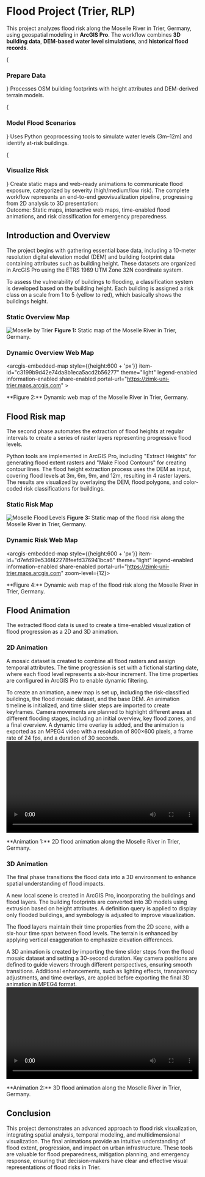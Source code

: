 
# Flood Project (Trier, RLP)

This project analyzes flood risk along the Moselle River in Trier, Germany, using geospatial modeling in **ArcGIS Pro**.
The workflow combines **3D building data**, **DEM-based water level simulations**, and **historical flood records**.

<Steps>
{<h3>Prepare Data</h3>}
Processes OSM building footprints with height attributes and DEM-derived terrain models.

{<h3>Model Flood Scenarios</h3>}
Uses Python geoprocessing tools to simulate water levels (3m–12m) and identify at-risk buildings.

{<h3>Visualize Risk</h3>}
Create static maps and web-ready animations to communicate flood exposure, categorized by severity (high/medium/low risk).
</Steps>
The complete workflow represents an end-to-end geovisualization pipeline, progressing from 2D analysis to 3D presentation:
<br/>
<span className="text-xl font-bold ">Outcome:</span>
Static maps, interactive web maps, time-enabled flood animations, and risk classification for emergency preparedness.


## Introduction and Overview

The project begins with gathering essential base data, including a 10-meter resolution digital elevation model (DEM) and building footprint data containing attributes such as building height. These datasets are organized in ArcGIS Pro using the ETRS 1989 UTM Zone 32N coordinate system.

To assess the vulnerability of buildings to flooding, a classification system is developed based on the building height. Each building is assigned a risk class on a scale from 1 to 5 (yellow to red), which basically shows the buildings height.

### Static Overview Map

![Moselle by Trier](/portfolio/projects/flood/Moselle-by-Trier.png)
**Figure 1:** Static map of the Moselle River in Trier, Germany.

### Dynamic Overview Web Map

<Script
  type="module"
  src="https://js.arcgis.com/embeddable-components/4.32/arcgis-embeddable-components.esm.js"
  strategy="beforeInteractive"
></Script>

<arcgis-embedded-map style={{height:600 + 'px'}} item-id="c3199b9d42e74da8b1eca5acd2b56277" theme="light" legend-enabled information-enabled share-enabled portal-url="https://zimk-uni-trier.maps.arcgis.com" ></arcgis-embedded-map>
<p>**Figure 2:** Dynamic web map of the Moselle River in Trier, Germany.</p>

## Flood Risk map

The second phase automates the extraction of flood heights at regular intervals to create a series of raster layers representing progressive flood levels.

Python tools are implemented in ArcGIS Pro, including "Extract Heights" for generating flood extent rasters and "Make Flood Contours" for creating contour lines.
The flood height extraction process uses the DEM as input, covering flood levels at 3m, 6m, 9m, and 12m, resulting in 4 raster layers.
The results are visualized by overlaying the DEM, flood polygons, and color-coded risk classifications for buildings.

### Static Risk Map

![Moselle Flood Levels](/portfolio/projects/flood/Moselle-Flood-Levels.png)
**Figure 3:** Static map of the flood risk along the Moselle River in Trier, Germany.

### Dynamic Risk Web Map

<Script
  type="module"
  src="https://js.arcgis.com/embeddable-components/4.32/arcgis-embeddable-components.esm.js"
  strategy="beforeInteractive"
></Script>

<arcgis-embedded-map style={{height:600 + 'px'}} item-id="d7efd99e536f42278feefd376941bca6" theme="light" legend-enabled information-enabled share-enabled portal-url="https://zimk-uni-trier.maps.arcgis.com" zoom-level={12}></arcgis-embedded-map>
<p>**Figure 4:** Dynamic web map of the flood risk along the Moselle River in Trier, Germany.</p>

## Flood Animation

The extracted flood data is used to create a time-enabled visualization of flood progression as a 2D and 3D animation.

### 2D Animation

A mosaic dataset is created to combine all flood rasters and assign temporal attributes.
The time progression is set with a fictional starting date, where each flood level represents a six-hour increment.
The time properties are configured in ArcGIS Pro to enable dynamic filtering.

To create an animation, a new map is set up, including the risk-classified buildings, the flood mosaic dataset, and the base DEM. 
An animation timeline is initialized, and time slider steps are imported to create keyframes. 
Camera movements are planned to highlight different areas at different flooding stages, including an initial overview, key flood zones, and a final overview.
A dynamic time overlay is added, and the animation is exported as an MPEG4 video with a resolution of 800×600 pixels, a frame rate of 24 fps, and a duration of 30 seconds.
<br/>
<video width="100%" height="240" controls preload="metadata" loop>
  <source
    src="/geovis-portfolio/portfolio/projects/flood/2D-flood-animation.mp4"
    type="video/mp4"
  />
  Your browser does not support the video tag.
</video>
<p>**Animation 1:** 2D flood animation along the Moselle River in Trier, Germany.</p>

### 3D Animation

The final phase transitions the flood data into a 3D environment to enhance spatial understanding of flood impacts.

A new local scene is created in ArcGIS Pro, incorporating the buildings and flood layers. 
The building footprints are converted into 3D models using extrusion based on height attributes.
A definition query is applied to display only flooded buildings, and symbology is adjusted to improve visualization.

The flood layers maintain their time properties from the 2D scene, with a six-hour time span between flood levels.
The terrain is enhanced by applying vertical exaggeration to emphasize elevation differences.

A 3D animation is created by importing the time slider steps from the flood mosaic dataset and setting a 30-second duration.
Key camera positions are defined to guide viewers through different perspectives, ensuring smooth transitions.
Additional enhancements, such as lighting effects, transparency adjustments, and time overlays, are applied before exporting the final 3D animation in MPEG4 format.
<br/>
<video width="100%" height="240" controls preload="metadata" loop>
  <source
    src="/geovis-portfolio/portfolio/projects/flood/3D-flood-animation.mp4"
    type="video/mp4"
  />
  Your browser does not support the video tag.
</video>
<p>**Animation 2:** 3D flood animation along the Moselle River in Trier, Germany.</p>

## Conclusion
This project demonstrates an advanced approach to flood risk visualization, integrating spatial analysis, temporal modeling, and multidimensional visualization.
The final animations provide an intuitive understanding of flood extent, progression, and impact on urban infrastructure.
These tools are valuable for flood preparedness, mitigation planning, and emergency response, ensuring that decision-makers have clear and effective visual representations of flood risks in Trier.
